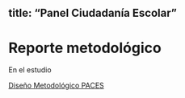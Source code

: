 
title: "Panel Ciudadanía Escolar"
---
# Reporte metodológico {-}
<div align="justify";>
En el estudio  <br>
</div>

[Diseño Metodológico PACES](https://www.google.com/url?sa=i&url=https%3A%2F%2Fen.wikipedia.org%2Fwiki%2FImage&psig=AOvVaw25iE5fh04jMBHc_47UwACd&ust=1600883688102000&source=images&cd=vfe&ved=0CAIQjRxqFwoTCID68s2q_esCFQAAAAAdAAAAABAD)


<!--stackedit_data:
eyJoaXN0b3J5IjpbLTQyMzMyMDk5LC0xNjQzMjkwOTY2LC04OD
IzMTY1ODUsLTExOTk0NTIwOTldfQ==
-->